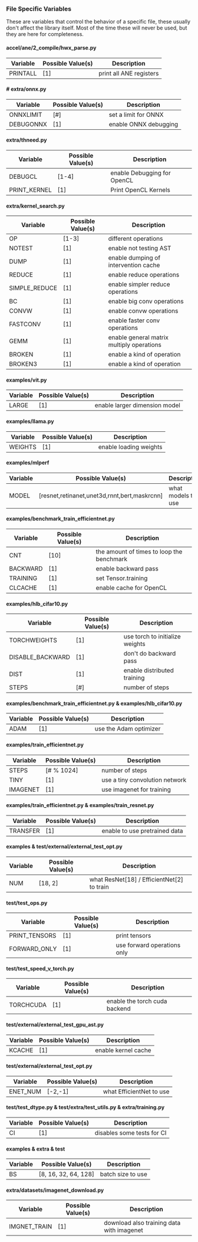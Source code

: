 ###  File Specific Variables

These are variables that control the behavior of a specific file, these usually don't affect the library itself.
Most of the time these will never be used, but they are here for completeness.

#### accel/ane/2_compile/hwx_parse.py

Variable | Possible Value(s) | Description
---|---|---
PRINTALL | [1] | print all ANE registers

#### # extra/onnx.py

Variable | Possible Value(s) | Description
---|---|---
ONNXLIMIT | [#] | set a limit for ONNX
DEBUGONNX | [1] | enable ONNX debugging

####  extra/thneed.py

Variable | Possible Value(s) | Description
---|---|---
DEBUGCL      | [1-4] | enable Debugging for OpenCL
PRINT_KERNEL | [1]   | Print OpenCL Kernels

####  extra/kernel_search.py

Variable | Possible Value(s) | Description
---|---|---
OP            | [1-3] | different operations
NOTEST        | [1]   | enable not testing AST
DUMP          | [1]   | enable dumping of intervention cache
REDUCE        | [1]   | enable reduce operations
SIMPLE_REDUCE | [1]   | enable simpler reduce operations
BC            | [1]   | enable big conv operations
CONVW         | [1]   | enable convw operations
FASTCONV      | [1]   | enable faster conv operations
GEMM          | [1]   | enable general matrix multiply operations
BROKEN        | [1]   | enable a kind of operation
BROKEN3       | [1]   | enable a kind of operation

####  examples/vit.py

Variable | Possible Value(s) | Description
---|---|---
LARGE | [1] | enable larger dimension model

####  examples/llama.py

Variable | Possible Value(s) | Description
---|---|---
WEIGHTS | [1] | enable loading weights

####  examples/mlperf

Variable | Possible Value(s) | Description
---|---|---
MODEL | [resnet,retinanet,unet3d,rnnt,bert,maskrcnn] | what models to use

####  examples/benchmark_train_efficientnet.py

Variable | Possible Value(s) | Description
---|---|---
CNT      | [10] | the amount of times to loop the benchmark
BACKWARD | [1]  | enable backward pass
TRAINING | [1]  | set Tensor.training
CLCACHE  | [1]  | enable cache for OpenCL

####  examples/hlb_cifar10.py

Variable | Possible Value(s) | Description
---|---|---
TORCHWEIGHTS     | [1] | use torch to initialize weights
DISABLE_BACKWARD | [1] | don't do backward pass
DIST             | [1] | enable distributed training
STEPS            | [#] | number of steps

####  examples/benchmark_train_efficientnet.py & examples/hlb_cifar10.py

Variable | Possible Value(s) | Description
---|---|---
ADAM | [1] | use the Adam optimizer

####  examples/train_efficientnet.py

Variable | Possible Value(s) | Description
---|---|---
STEPS    | [# % 1024] | number of steps
TINY     | [1]        | use a tiny convolution network
IMAGENET | [1]        | use imagenet for training

####  examples/train_efficientnet.py & examples/train_resnet.py

Variable | Possible Value(s) | Description
---|---|---
TRANSFER | [1] | enable to use pretrained data

####  examples & test/external/external_test_opt.py

Variable | Possible Value(s) | Description
---|---|---
NUM | [18, 2] | what ResNet[18] / EfficientNet[2] to train

####  test/test_ops.py

Variable | Possible Value(s) | Description
---|---|---
PRINT_TENSORS | [1] | print tensors
FORWARD_ONLY  | [1] | use forward operations only

####  test/test_speed_v_torch.py

Variable | Possible Value(s) | Description
---|---|---
TORCHCUDA | [1] | enable the torch cuda backend

####  test/external/external_test_gpu_ast.py

Variable | Possible Value(s) | Description
---|---|---
KCACHE | [1] | enable kernel cache

####  test/external/external_test_opt.py

Variable | Possible Value(s) | Description
---|---|---
ENET_NUM | [-2,-1] | what EfficientNet to use

####  test/test_dtype.py & test/extra/test_utils.py & extra/training.py

Variable | Possible Value(s) | Description
---|---|---
CI | [1] | disables some tests for CI

####  examples & extra & test

Variable | Possible Value(s) | Description
---|---|---
BS | [8, 16, 32, 64, 128] | batch size to use

####  extra/datasets/imagenet_download.py

Variable | Possible Value(s) | Description
---|---|---
IMGNET_TRAIN | [1] | download also training data with imagenet